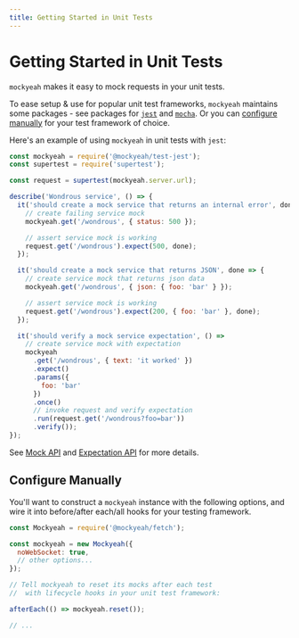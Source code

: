 ```yaml
---
title: Getting Started in Unit Tests
---
```


# Getting Started in Unit Tests

`mockyeah` makes it easy to mock requests in your unit tests.

To ease setup & use for popular unit test frameworks, `mockyeah` maintains some packages - see packages for [`jest`](../../Packages/mockyeah-test-jest) and [`mocha`](../../Packages/mockyeah-test-mocha). Or you can [configure manually](#configure-manually) for your test framework of choice.

Here's an example of using `mockyeah` in unit tests with `jest`:

```js
const mockyeah = require('@mockyeah/test-jest');
const supertest = require('supertest');

const request = supertest(mockyeah.server.url);

describe('Wondrous service', () => {
  it('should create a mock service that returns an internal error', done => {
    // create failing service mock
    mockyeah.get('/wondrous', { status: 500 });

    // assert service mock is working
    request.get('/wondrous').expect(500, done);
  });

  it('should create a mock service that returns JSON', done => {
    // create service mock that returns json data
    mockyeah.get('/wondrous', { json: { foo: 'bar' } });

    // assert service mock is working
    request.get('/wondrous').expect(200, { foo: 'bar' }, done);
  });

  it('should verify a mock service expectation', () =>
    // create service mock with expectation
    mockyeah
      .get('/wondrous', { text: 'it worked' })
      .expect()
      .params({
        foo: 'bar'
      })
      .once()
      // invoke request and verify expectation
      .run(request.get('/wondrous?foo=bar'))
      .verify());
});
```

See [Mock API](../../Packages/mockyeah-fetch/API/Mock-API) and [Expectation API](../../Packages/mockyeah-fetch/API/Expectation-API) for more details.

## Configure Manually

You'll want to construct a `mockyeah` instance with the following options,
and wire it into before/after each/all hooks for your testing framework.

```js
const Mockyeah = require('@mockyeah/fetch');

const mockyeah = new Mockyeah({
  noWebSocket: true,
  // other options...
});

// Tell mockyeah to reset its mocks after each test
//  with lifecycle hooks in your unit test framework:

afterEach(() => mockyeah.reset());

// ...
```
